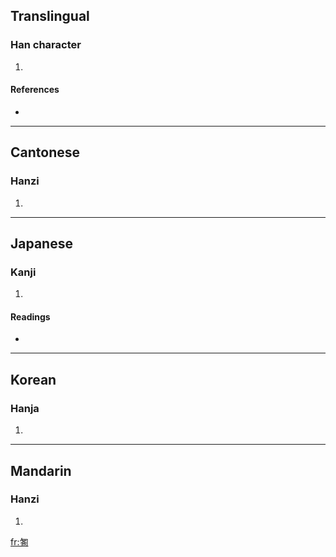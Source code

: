 ==Translingual==

===Han character===
{{Han char|rn=20|rad=勹|as=10|sn=12|four=2762<sub>0</sub>|canj=心廿人口 (PTOR)}}

# {{defn|Han}}

====References====
* {{Han ref|kx=0152.010|dkj=02552|dj=0341.240|hdz=10260.120|uh=5312|ud=21266|bh=D862|bd=55394}}

----

==Cantonese==

===Hanzi===
{{yue-hanzi|jyut=|y=daap3}}

# {{defn|Cantonese}}

----

==Japanese==

===Kanji===
{{ja-kanji|grade=|rs=勹10}}

# {{defn|Japanese}}

====Readings====
* {{ja-readings|on=[[とう]] (tō)|kun=}}

----

==Korean==

===Hanja===
{{ko-hanja|hangeul=답|rv=dap|mr=tap}}

# {{defn|Korean}}

----

==Mandarin==

===Hanzi===
{{cmn-hanzi|pin=[[dá]] ([[da2]])|wg=ta<sup>2</sup>}}

# {{defn|Mandarin}}

[[fr:匒]]
